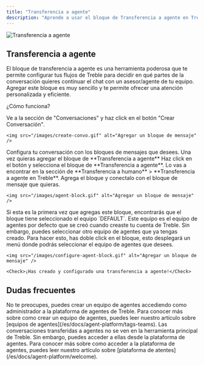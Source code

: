```yaml
---
title: "Transferencia a agente"
description: "Aprende a usar el bloque de Transferencia a agente en Treble"
---
```


<img src="/images/agent-block.png" alt="Transferencia a agente" />

## Transferencia a agente

El bloque de transferencia a agente es una herramienta poderosa que te permite configurar tus flujos de Treble para decidir en qué partes de la conversación quieres continuar el chat con un asesor/agente de tu equipo. Agregar este bloque es muy sencillo y te permite ofrecer una atención personalizada y eficiente.

¿Cómo funciona?

<Steps>
  <Step title="Ingresa al editor de conversaciones">
    Ve a la sección de "Conversaciones" y haz click en el botón "Crear Conversación".

    <img src="/images/create-convo.gif" alt="Agregar un bloque de mensaje" />
  </Step>
  <Step title="Agregar bloque de transferencia a agente">
    Configura tu conversación con los bloques de mensajes que desees. Una vez quieras agregar el bloque de **Transferencia a agente** Haz click en el botón <Icon icon="plus" iconType="solid" /> y selecciona el bloque de **Transferencia a agente**. Lo vas a encontrar en la sección de **Transferencia a humano** > **Transferencia a agente en Treble**. Agrega el bloque y conectalo con el bloque de mensaje que quieras.

    <img src="/images/agent-block.gif" alt="Agregar un bloque de mensaje" />
  </Step>
  <Step title="Configurar el equipo de agentes">
    Si esta es la primera vez que agregas este bloque, encontrarás que el bloque tiene seleccionado el equipo `DEFAULT`. Este equipo es el equipo de agentes por defecto que se creó cuando creaste tu cuenta de Treble. Sin embargo, puedes seleccionar otro equipo de agentes que ya tengas creado. Para hacer esto, has doble click en el bloque, esto desplegará un menú donde podrás seleccionar el equipo de agentes que desees.

    <img src="/images/configure-agent-block.gif" alt="Agregar un bloque de mensaje" />

    <Check>¡Has creado y configurado una transferencia a agente!</Check>
  </Step>
</Steps>

## Dudas frecuentes

<AccordionGroup>
  <Accordion title="¿Sólo te sale el equipo `DEFAULT`?">
    No te preocupes, puedes crear un equipo de agentes accediendo como administrador a la plataforma de agentes de Treble. Para conocer más sobre como crear un equipo de agentes, puedes leer nuestro artículo sobre [equipos de agentes](/es/docs/agent-platform/tags-teams).
  </Accordion>
  <Accordion title="¿Dónde veo las conversaciones transferidas a mis agentes?">
    Las conversaciones transferidas a agentes no se ven en la herramienta principal de Treble. Sin embargo, puedes acceder a ellas desde la plataforma de agentes. Para conocer más sobre como acceder a la plataforma de agentes, puedes leer nuestro artículo sobre [plataforma de atentes](/es/docs/agent-platform/welcome).
  </Accordion>
</AccordionGroup>